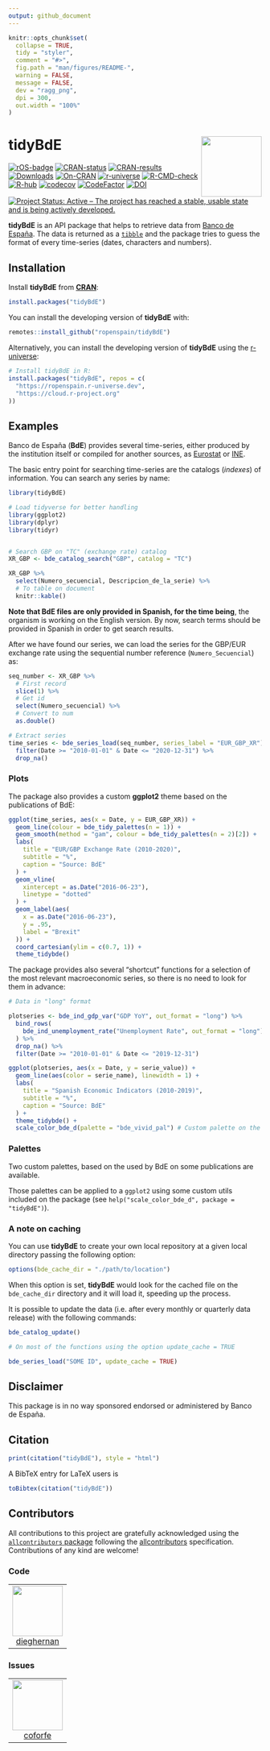 ```yaml
---
output: github_document
---
```


<!-- README.md is generated from README.Rmd. Please edit that file -->

```r
knitr::opts_chunk$set(
  collapse = TRUE,
  tidy = "styler",
  comment = "#>",
  fig.path = "man/figures/README-",
  warning = FALSE,
  message = FALSE,
  dev = "ragg_png",
  dpi = 300,
  out.width = "100%"
)
```

# tidyBdE <img src="man/figures/logo.png" align="right" width="120"/>

<!-- badges: start -->

[![rOS-badge](https://ropenspain.github.io/rostemplate/reference/figures/ropenspain-badge.svg)](https://ropenspain.es/)
[![CRAN-status](https://www.r-pkg.org/badges/version/tidyBdE)](https://CRAN.R-project.org/package=tidyBdE)
[![CRAN-results](https://badges.cranchecks.info/worst/tidyBdE.svg)](https://cran.r-project.org/web/checks/check_results_tidyBdE.html)
[![Downloads](https://cranlogs.r-pkg.org/badges/grand-total/tidyBdE?color=blue)](https://cran.r-project.org/package=tidyBdE)
[![On-CRAN](https://www.r-pkg.org/badges/ago/tidyBdE)](https://cran.r-project.org/web/checks/check_results_tidyBdE.html)
[![r-universe](https://ropenspain.r-universe.dev/badges/tidyBdE)](https://ropenspain.r-universe.dev/tidyBdE)
[![R-CMD-check](https://github.com/rOpenSpain/tidyBdE/actions/workflows/check-full.yaml/badge.svg)](https://github.com/rOpenSpain/tidyBdE/actions/workflows/check-full.yaml)
[![R-hub](https://github.com/rOpenSpain/tidyBdE/actions/workflows/rhub.yaml/badge.svg)](https://github.com/rOpenSpain/tidyBdE/actions/workflows/rhub.yaml)
[![codecov](https://codecov.io/gh/ropenspain/tidyBdE/branch/main/graph/badge.svg)](https://app.codecov.io/gh/ropenspain/tidyBdE)
[![CodeFactor](https://www.codefactor.io/repository/github/ropenspain/tidybde/badge)](https://www.codefactor.io/repository/github/ropenspain/tidybde)
[![DOI](https://img.shields.io/badge/DOI-10.32614/CRAN.package.tidyBdE-blue)](https://doi.org/10.32614/CRAN.package.tidyBdE)
[![Project Status: Active -- The project has reached a stable, usable state and
is being actively
developed.](https://www.repostatus.org/badges/latest/active.svg)](https://www.repostatus.org/#active)

<!-- badges: end -->

**tidyBdE** is an API package that helps to retrieve data from [Banco de
España](https://www.bde.es/webbe/en/estadisticas/recursos/descargas-completas.html).
The data is returned as a [`tibble`](https://tibble.tidyverse.org/) and the
package tries to guess the format of every time-series (dates, characters and
numbers).

## Installation

Install **tidyBdE** from [**CRAN**](https://CRAN.R-project.org/package=tidyBdE):

```r
install.packages("tidyBdE")
```

You can install the developing version of **tidyBdE** with:

```r
remotes::install_github("ropenspain/tidyBdE")
```

Alternatively, you can install the developing version of **tidyBdE** using the
[r-universe](https://ropenspain.r-universe.dev/tidyBdE):

```r
# Install tidyBdE in R:
install.packages("tidyBdE", repos = c(
  "https://ropenspain.r-universe.dev",
  "https://cloud.r-project.org"
))
```

## Examples

Banco de España (**BdE**) provides several time-series, either produced by the
institution itself or compiled for another sources, as
[Eurostat](https://ec.europa.eu/eurostat) or [INE](https://www.ine.es/).

The basic entry point for searching time-series are the catalogs (*indexes*) of
information. You can search any series by name:

```r
library(tidyBdE)

# Load tidyverse for better handling
library(ggplot2)
library(dplyr)
library(tidyr)


# Search GBP on "TC" (exchange rate) catalog
XR_GBP <- bde_catalog_search("GBP", catalog = "TC")

XR_GBP %>%
  select(Numero_secuencial, Descripcion_de_la_serie) %>%
  # To table on document
  knitr::kable()
```

**Note that BdE files are only provided in Spanish, for the time being**, the
organism is working on the English version. By now, search terms should be
provided in Spanish in order to get search results.

After we have found our series, we can load the series for the GBP/EUR exchange
rate using the sequential number reference (`Numero_Secuencial`) as:

```r
seq_number <- XR_GBP %>%
  # First record
  slice(1) %>%
  # Get id
  select(Numero_secuencial) %>%
  # Convert to num
  as.double()

# Extract series
time_series <- bde_series_load(seq_number, series_label = "EUR_GBP_XR") %>%
  filter(Date >= "2010-01-01" & Date <= "2020-12-31") %>%
  drop_na()
```

### Plots

The package also provides a custom **ggplot2** theme based on the publications
of BdE:

```r
ggplot(time_series, aes(x = Date, y = EUR_GBP_XR)) +
  geom_line(colour = bde_tidy_palettes(n = 1)) +
  geom_smooth(method = "gam", colour = bde_tidy_palettes(n = 2)[2]) +
  labs(
    title = "EUR/GBP Exchange Rate (2010-2020)",
    subtitle = "%",
    caption = "Source: BdE"
  ) +
  geom_vline(
    xintercept = as.Date("2016-06-23"),
    linetype = "dotted"
  ) +
  geom_label(aes(
    x = as.Date("2016-06-23"),
    y = .95,
    label = "Brexit"
  )) +
  coord_cartesian(ylim = c(0.7, 1)) +
  theme_tidybde()
```

The package provides also several "shortcut" functions for a selection of the
most relevant macroeconomic series, so there is no need to look for them in
advance:

```r
# Data in "long" format

plotseries <- bde_ind_gdp_var("GDP YoY", out_format = "long") %>%
  bind_rows(
    bde_ind_unemployment_rate("Unemployment Rate", out_format = "long")
  ) %>%
  drop_na() %>%
  filter(Date >= "2010-01-01" & Date <= "2019-12-31")

ggplot(plotseries, aes(x = Date, y = serie_value)) +
  geom_line(aes(color = serie_name), linewidth = 1) +
  labs(
    title = "Spanish Economic Indicators (2010-2019)",
    subtitle = "%",
    caption = "Source: BdE"
  ) +
  theme_tidybde() +
  scale_color_bde_d(palette = "bde_vivid_pal") # Custom palette on the package
```

### Palettes

Two custom palettes, based on the used by BdE on some publications are
available.

Those palettes can be applied to a `ggplot2` using some custom utils included on
the package (see `help("scale_color_bde_d", package = "tidyBdE")`).

### A note on caching

You can use **tidyBdE** to create your own local repository at a given local
directory passing the following option:

``` r
options(bde_cache_dir = "./path/to/location")
```

When this option is set, **tidyBdE** would look for the cached file on the
`bde_cache_dir` directory and it will load it, speeding up the process.

It is possible to update the data (i.e. after every monthly or quarterly data
release) with the following commands:

```r
bde_catalog_update()

# On most of the functions using the option update_cache = TRUE

bde_series_load("SOME ID", update_cache = TRUE)
```

## Disclaimer

This package is in no way sponsored endorsed or administered by Banco de España.

## Citation

```r
print(citation("tidyBdE"), style = "html")
```

A BibTeX entry for LaTeX users is

```r
toBibtex(citation("tidyBdE"))
```

## Contributors



<!-- ALL-CONTRIBUTORS-LIST:START - Do not remove or modify this section -->
<!-- prettier-ignore-start -->
<!-- markdownlint-disable -->

All contributions to this project are gratefully acknowledged using the [`allcontributors` package](https://github.com/ropensci/allcontributors) following the [allcontributors](https://allcontributors.org) specification. Contributions of any kind are welcome!

### Code

<table>

<tr>
<td align="center">
<a href="https://github.com/dieghernan">
<img src="https://avatars.githubusercontent.com/u/25656809?v=4" width="100px;" alt=""/>
</a><br>
<a href="https://github.com/rOpenSpain/tidyBdE/commits?author=dieghernan">dieghernan</a>
</td>
</tr>

</table>


### Issues

<table>

<tr>
<td align="center">
<a href="https://github.com/coforfe">
<img src="https://avatars.githubusercontent.com/u/8349230?u=2731953d16dd098b6ec60206785dc06dcbeca89a&v=4" width="100px;" alt=""/>
</a><br>
<a href="https://github.com/rOpenSpain/tidyBdE/issues?q=is%3Aissue+author%3Acoforfe">coforfe</a>
</td>
</tr>

</table>

<!-- markdownlint-enable -->
<!-- prettier-ignore-end -->
<!-- ALL-CONTRIBUTORS-LIST:END -->


